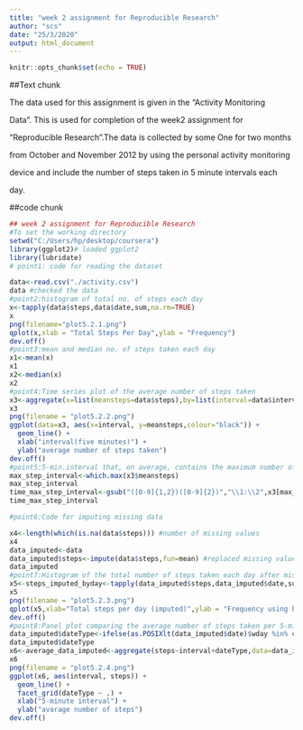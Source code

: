 ---
title: "week 2 assignment for Reproducible Research"
author: "scs"
date: "25/3/2020"
output: html_document
---

```{r setup, include=FALSE}
knitr::opts_chunk$set(echo = TRUE)
```

##Text chunk

The data used for this assignment is given in the "Activity Monitoring

Data". This is used for completion of the week2 assignment for 

"Reproducible Research".The data is collected by some One for two months 

from October and November 2012 by using the personal activity monitoring 

device  and include the number of steps taken in 5 minute intervals each 

day. 

##code chunk
```{r}
## week 2 assignment for Reproducible Research
#To set the working directory
setwd("C:/Users/hp/desktop/coursera")
library(ggplot2)# loaded ggplot2
library(lubridate)
# point1: code for reading the dataset

data<-read.csv("./activity.csv") 
data #checked the data
#point2:histogram of total no. of steps each day
x<-tapply(data$steps,data$date,sum,na.rm=TRUE)
x
png(filename="plot5.2.1.png")
qplot(x,xlab = "Total Steps Per Day",ylab = "Frequency")
dev.off()
#point3:mean and median no. of steps taken each day
x1<-mean(x)
x1
x2<-median(x)
x2
#point4:Time series plot of the average number of steps taken
x3<-aggregate(x=list(meansteps=data$steps),by=list(interval=data$interval),FUN=mean,na.rm=TRUE)
x3
png(filename = "plot5.2.2.png")
ggplot(data=x3, aes(x=interval, y=meansteps,colour="black")) +
  geom_line() + 
  xlab("interval(five minutes)") +
  ylab("average number of steps taken") 
dev.off()
#point5:5-min.interval that, on average, contains the maximum number of steps
max_step_interval<-which.max(x3$meansteps)
max_step_interval
time_max_step_interval<-gsub("([0-9]{1,2})([0-9]{2})","\\1:\\2",x3[max_step_interval,"interval"])
time_max_step_interval

#point6:Code for imputing missing data

x4<-length(which(is.na(data$steps))) #number of missing values
x4
data_imputed<-data
data_imputed$steps<-impute(data$steps,fun=mean) #replaced missing value by average
data_imputed
#point7:Histogram of the total number of steps taken each day after missing values are imputed
x5<-steps_imputed_byday<-tapply(data_imputed$steps,data_imputed$date,sum)
x5
png(filename = "plot5.2.3.png")
qplot(x5,xlab="Total steps per day (imputed)",ylab = "Frequency using binwidth 1000",binwidth=1000)
dev.off()
#point8:Panel plot comparing the average number of steps taken per 5-minute interval across weekdays and weekends
data_imputed$dateType<-ifelse(as.POSIXlt(data_imputed$date)$wday %in% c(0,6),"weekend","weekday")
data_imputed$dateType
x6<-average_data_imputed<-aggregate(steps~interval+dateType,data=data_imputed,mean)
x6
png(filename = "plot5.2.4.png")
ggplot(x6, aes(interval, steps)) + 
  geom_line() + 
  facet_grid(dateType ~ .) +
  xlab("5-minute interval") + 
  ylab("avarage number of steps")
dev.off()

```

